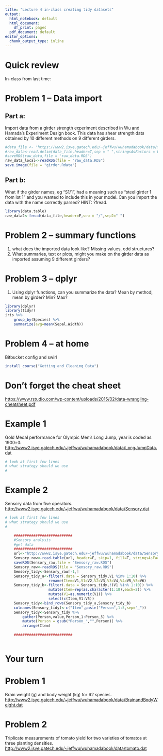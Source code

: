 ---
title: "Lecture 4 in-class creating tidy datasets"
output:
  html_notebook: default
  html_document:
    df_print: paged
  pdf_document: default
editor_options:
  chunk_output_type: inline
---

# Quick review

In-class from last time:

# Problem 1 -- Data import
## Part a:
Import data from a girder strength experiment described in Wu and Hamada's Experiment Design book.  This data has shear strength data obtained by 10 different methods on 9 different girders.
```{r}
#data_file <- "https://www2.isye.gatech.edu/~jeffwu/wuhamadabook/data/fullgirder.dat"
#raw_data<-read.delim(data_file,header=T,sep = " ",stringsAsFactors = F)
#saveRDS(raw_data,file = "raw_data.RDS")
raw_data_local<-readRDS(file = "raw_data.RDS")
save.image(file = "girder.Rdata")
```
## Part b:
What if the girder names, eg "S1/1", had a meaning such as "steel girder 1 from lot 1" and you wanted to include this in your model.  Can you import the data with the name correctly parsed?  HINT: ?fread.
```{r}
library(data.table)
raw_data2<-fread(data_file,header=F,sep = "/",sep2=" ")
```

# Problem 2 -- summary functions
1. what does the imported data look like?  Missing values, odd structures?
2. What summaries, text or plots, might you make on the girder data as imported assuming 9 different girders? 

# Problem 3 -- dplyr
1. Using dplyr functions, can you summarize the data? Mean by method, mean by girder?  Min? Max?
```{r}
library(dplyr)
library(tidyr)
iris %>% 
    group_by(Species) %>%
    summarize(avg=mean(Sepal.Width)) 
```

# Problem 4 -- at home
Bitbucket config and swirl


```{r eval=F, echo=T}
install_course("Getting_and_Cleaning_Data")
```


# Don't forget the cheat sheet

<https://www.rstudio.com/wp-content/uploads/2015/02/data-wrangling-cheatsheet.pdf>

# Example 1
Gold Medal performance for Olympic Men's Long Jump, year is coded as 1900=0.  
<http://www2.isye.gatech.edu/~jeffwu/wuhamadabook/data/LongJumpData.dat>
```{r}
# look at first few lines
# what strategy should we use
# 
```

# Example 2
Sensory data from five operators.   
<http://www2.isye.gatech.edu/~jeffwu/wuhamadabook/data/Sensory.dat> 
```{r}
# look at first few lines
# what strategy should we use
# 
```


```{r Example2_Sensory_analysis, echo=F, eval=T, tidy=T, tidy.opts=list(width.cutoff=55)}
    ########################### 
    #Sensory analysis  
    #get data  
    ########################### 
    url<-"http://www2.isye.gatech.edu/~jeffwu/wuhamadabook/data/Sensory.dat"
    Sensory_raw<-read.table(url, header=F, skip=1, fill=T, stringsAsFactors = F)
    saveRDS(Sensory_raw,file = "Sensory_raw.RDS")
    Sensory_raw<-readRDS(file = "Sensory_raw.RDS")
    Sensory_tidy<-Sensory_raw[-1,]
    Sensory_tidy_a<-filter(.data = Sensory_tidy,V1 %in% 1:10) %>%
                    rename(Item=V1,V1=V2,V2=V3,V3=V4,V4=V5,V5=V6)
    Sensory_tidy_b<-filter(.data = Sensory_tidy,!(V1 %in% 1:10)) %>%
                    mutate(Item=rep(as.character(1:10),each=2)) %>%
                    mutate(V1=as.numeric(V1)) %>%
                    select(c(Item,V1:V5))
    Sensory_tidy<-bind_rows(Sensory_tidy_a,Sensory_tidy_b)
    colnames(Sensory_tidy)<-c("Item",paste("Person",1:5,sep="_"))
    Sensory_tidy<-Sensory_tidy %>%  
        gather(Person,value,Person_1:Person_5) %>%  
        mutate(Person = gsub("Person_","",Person)) %>%
        arrange(Item)
    
    ########################### 
    
```

# Your turn

# Problem 1
Brain weight (g) and body weight (kg) for 62 species.    
<http://www2.isye.gatech.edu/~jeffwu/wuhamadabook/data/BrainandBodyWeight.dat>

# Problem 2
Triplicate measurements of tomato yield for two varieties of tomatos at three planting densities.  
<http://www2.isye.gatech.edu/~jeffwu/wuhamadabook/data/tomato.dat>  
